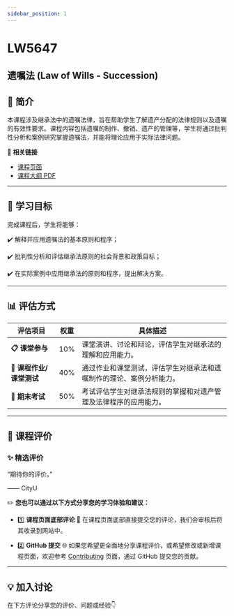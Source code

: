 ```yaml
---
sidebar_position: 1
---
```


# LW5647
## 遗嘱法 (Law of Wills - Succession)

## **📘 简介**
本课程涉及继承法中的遗嘱法律，旨在帮助学生了解遗产分配的法律规则以及遗嘱的有效性要求。课程内容包括遗嘱的制作、撤销、遗产的管理等，学生将通过批判性分析和案例研究掌握遗嘱法，并能将理论应用于实际法律问题。

🔗 **相关链接**
- [课程页面](https://www.cityu.edu.hk/catalogue/pg/202425/course/LW5647.htm)
- [课程大纲 PDF](https://www.cityu.edu.hk/catalogue/pg/202425/course/LW5647.pdf)

---

## **🎯 学习目标**

完成课程后，学生将能够：

✔️ 解释并应用遗嘱法的基本原则和程序；

✔️ 批判性分析和评估继承法原则的社会背景和政策目标；

✔️ 在实际案例中应用继承法的原则和程序，提出解决方案。

---

## **📊 评估方式**

| **评估项目**         | **权重** | **具体描述**                                                                                       |
|---------------------|---------|---------------------------------------------------------------------------------------------------|
| **📋 课堂参与**       | 10%     | 课堂演讲、讨论和辩论，评估学生对继承法的理解和应用能力。                                             |
| **📂 课程作业/课堂测试** | 40%     | 通过作业和课堂测试，评估学生对继承法和遗嘱制作的理论、案例分析能力。                                   |
| **📂 期末考试**       | 50%     | 考试评估学生对继承法规则的掌握和对遗产管理及法律程序的应用能力。                                       |

---

## **💬 课程评价**

### ✨ **精选评价**
<div className={commentStyles.commentBox}>
    <p className={commentStyles.commentText}>
        “期待你的评价。”
    </p>
    <p className={commentStyles.commentAuthor}>—— CityU</p>
</div>

✏️ **您也可以通过以下方式分享您的学习体验和建议：**

- 1️⃣ **课程页面底部评论**
💬 在课程页面底部直接提交您的评论，我们会审核后将其收录到网站中。

- 2️⃣ **GitHub 提交**
🌐 如果您希望更全面地分享课程评价，或希望修改或新增课程页面，欢迎参考 [Contributing](/contributing) 页面，通过 GitHub 提交您的贡献。

---

## **💡 加入讨论**

在下方评论分享您的评价、问题或经验👇
<Utterances />
